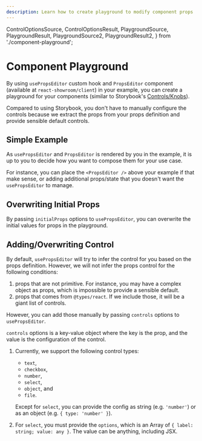 ```yaml
---
description: Learn how to create playground to modify component props
---
```


  ControlOptionsSource,
  ControlOptionsResult,
  PlaygroundSource,
  PlaygroundResult,
  PlaygroundSource2,
  PlaygroundResult2,
} from './component-playground';

# Component Playground

By using `usePropsEditor` custom hook and `PropsEditor` component (available at `react-showroom/client`) in your example, you can create a playground for your components (similar to Storybook's [Controls/Knobs](https://storybook.js.org/docs/react/essentials/controls)).

Compared to using Storybook, you don't have to manually configure the controls because we extract the props from your props definition and provide sensible default controls.

## Simple Example

<PlaygroundSource />

<PlaygroundResult />

As `usePropsEditor` and `PropsEditor` is rendered by you in the example, it is up to you to decide how you want to compose them for your use case.

For instance, you can place the `<PropsEditor />` above your example if that make sense, or adding additional props/state that you doesn't want the `usePropsEditor` to manage.

## Overwriting Initial Props

By passing `initialProps` options to `usePropsEditor`, you can overwrite the initial values for props in the playground.

<PlaygroundSource2 />

<PlaygroundResult2 />

## Adding/Overwriting Control

By default, `usePropsEditor` will try to infer the control for you based on the props definition. However, we will not infer the props control for the following conditions:

1. props that are not primitive. For instance, you may have a complex object as props, which is impossible to provide a sensible default.
1. props that comes from `@types/react`. If we include those, it will be a giant list of controls.

However, you can add those manually by passing `controls` options to `usePropsEditor`.

<ControlOptionsSource />

<ControlOptionsResult />

`controls` options is a key-value object where the key is the prop, and the value is the configuration of the control.

1. Currently, we support the following control types:

   - `text`,
   - `checkbox`,
   - `number`,
   - `select`,
   - `object`, and
   - `file`.

   Except for `select`, you can provide the config as string (e.g. `'number'`) or as an object (e.g. `{ type: 'number' }`).

1. For `select`, you must provide the `options`, which is an Array of `{ label: string; value: any }`. The value can be anything, including JSX.
